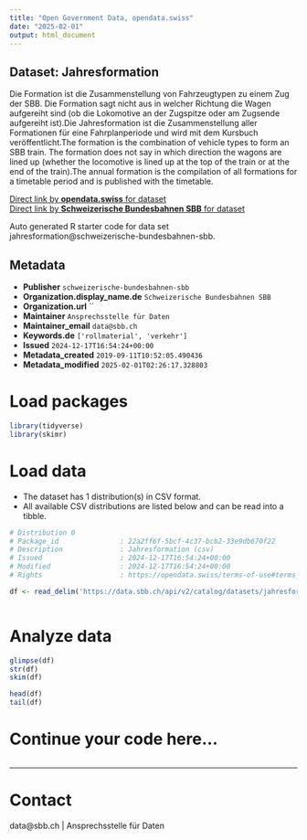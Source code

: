 ```yaml
---
title: "Open Government Data, opendata.swiss"
date: "2025-02-01"
output: html_document
---
```


## Dataset: Jahresformation

Die Formation ist die Zusammenstellung von Fahrzeugtypen zu einem Zug der SBB. Die Formation sagt nicht aus in welcher Richtung die Wagen aufgereiht sind (ob die Lokomotive an der Zugspitze oder am Zugsende aufgereiht ist).Die Jahresformation ist die Zusammenstellung aller Formationen für eine Fahrplanperiode und wird mit dem Kursbuch veröffentlicht.The formation is the combination of vehicle types to form an SBB train. The formation does not say in which direction the wagons are lined up (whether the locomotive is lined up at the top of the train or at the end of the train).The annual formation is the compilation of all formations for a timetable period and is published with the timetable.

[Direct link by **opendata.swiss** for dataset](https://opendata.swiss/de/dataset/jahresformation)<br>
[Direct link by **Schweizerische Bundesbahnen SBB** for dataset](https://data.sbb.ch/explore/dataset/jahresformation/)

Auto generated R starter code for data set jahresformation@schweizerische-bundesbahnen-sbb.

## Metadata

- **Publisher** `schweizerische-bundesbahnen-sbb`
- **Organization.display_name.de** `Schweizerische Bundesbahnen SBB`
- **Organization.url** ``
- **Maintainer** `Ansprechsstelle für Daten`
- **Maintainer_email** `data@sbb.ch`
- **Keywords.de** `['rollmaterial', 'verkehr']`
- **Issued** `2024-12-17T16:54:24+00:00`
- **Metadata_created** `2019-09-11T10:52:05.490436`
- **Metadata_modified** `2025-02-01T02:26:17.328803`


# Load packages

```r

library(tidyverse)
library(skimr)

```

# Load data

-   The dataset has 1 distribution(s) in CSV format.
-   All available CSV distributions are listed below and can be read into a tibble.

```r

# Distribution 0
# Package_id               : 22a2ff6f-5bcf-4c37-bcb2-33e9db670f22
# Description              : Jahresformation (csv)
# Issued                   : 2024-12-17T16:54:24+00:00
# Modified                 : 2024-12-17T16:54:24+00:00
# Rights                   : https://opendata.swiss/terms-of-use#terms_by

df <- read_delim('https://data.sbb.ch/api/v2/catalog/datasets/jahresformation/exports/csv?use_labels=true')



```

# Analyze data

```r

glimpse(df)
str(df)
skim(df)

head(df)
tail(df)

```

# Continue your code here...

```r

```

------------------------------------------------------------------------

# Contact

data@sbb.ch | Ansprechsstelle für Daten
